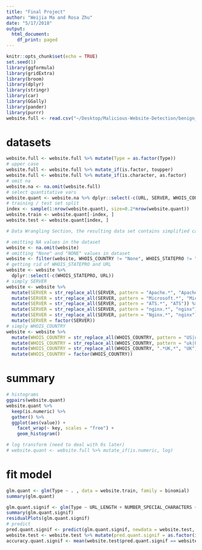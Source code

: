 ```yaml
---
title: "Final Project"
author: "Weijia Ma and Rosa Zhu"
date: "5/17/2018"
output:
  html_document:
    df_print: paged
---
```


```r
knitr::opts_chunk$set(echo = TRUE)
set.seed(1)
library(ggformula)
library(gridExtra)
library(broom)
library(dplyr)
library(stringr)
library(car)
library(GGally)
library(pander)
library(purrr)
website.full <- read.csv("~/Desktop/Malicious-Website-Detection/benign_or_malicious_website.csv")
```


# datasets
```r
website.full <- website.full %>% mutate(Type = as.factor(Type))
# upper case
website.full <- website.full %>% mutate_if(is.factor, toupper)
website.full <- website.full %>% mutate_if(is.character, as.factor)
# omit na
website.na <- na.omit(website.full)
# select quantitative vars
website.quant <- website.na %>% dplyr::select(-c(URL, SERVER, WHOIS_COUNTRY, WHOIS_STATEPRO, WHOIS_REGDATE, WHOIS_UPDATED_DATE))
# training / test set split
index <- sample(1:nrow(website.quant), size=0.2*nrow(website.quant))
website.train <- website.quant[-index, ]
website.test <- website.quant[index, ]
```

```r
# Data Wrangling Section, the resulting data set contains simplified categorical predictors.

# omitting NA values in the dataset
website <- na.omit(website)
# omitting "None" and "NONE" values in dataset
website <- filter(website, WHOIS_COUNTRY != "None", WHOIS_STATEPRO != "None", SERVER != "None", CHARSET != "None", WHOIS_STATEPRO != "NONE", WHOIS_REGDATE != "None", WHOIS_UPDATED_DATE != "None")
# getting rid of WHOIS_STATEPRO and URL
website <- website %>% 
  dplyr::select(-c(WHOIS_STATEPRO, URL))
# simply SERVER
website <- website %>% 
  mutate(SERVER = str_replace_all(SERVER, pattern = "Apache.*", "Apache")) %>%
  mutate(SERVER = str_replace_all(SERVER, pattern = "Microsoft.*", "Microsoft")) %>%
  mutate(SERVER = str_replace_all(SERVER, pattern = "ATS.*", "ATS")) %>%
  mutate(SERVER = str_replace_all(SERVER, pattern = "nginx.*", "nginx")) %>%
  mutate(SERVER = str_replace_all(SERVER, pattern = "Nginx.*", "nginx")) %>%
  mutate(SERVER = factor(SERVER))
# simply WHOIS_COUNTRY
website <- website %>% 
  mutate(WHOIS_COUNTRY = str_replace_all(WHOIS_COUNTRY, pattern = "US|us", "US")) %>%
  mutate(WHOIS_COUNTRY = str_replace_all(WHOIS_COUNTRY, pattern = "uk|UK", "UK")) %>%
  mutate(WHOIS_COUNTRY = str_replace_all(WHOIS_COUNTRY, ".*UK,*", "UK")) %>%
  mutate(WHOIS_COUNTRY = factor(WHOIS_COUNTRY))
```

# summary
```r
# histograms
ggpairs(website.quant)
website.quant %>%
  keep(is.numeric) %>% 
  gather() %>% 
  ggplot(aes(value)) +
    facet_wrap(~ key, scales = "free") +
    geom_histogram()

# log transform (need to deal with 0s later)
# website.quant <- website.full %>% mutate_if(is.numeric, log)
```

# fit model
```r
glm.quant <- glm(Type ~ . , data = website.train, family = binomial)
summary(glm.quant)

glm.quant.signif <- glm(Type ~ URL_LENGTH + NUMBER_SPECIAL_CHARACTERS + CONTENT_LENGTH + DIST_REMOTE_TCP_PORT, data = website.train, family = binomial)
summary(glm.quant.signif)
residualPlots(glm.quant.signif)
# predict
pred.quant.signif <- predict(glm.quant.signif, newdata = website.test, type = "response")
website.test <- website.test %>% mutate(pred.quant.signif = as.factor(ifelse(pred.quant.signif <= 0.5, 0, 1)))
accuracy.quant.signif <- mean(website.test$pred.quant.signif == website.test$Type)
```

